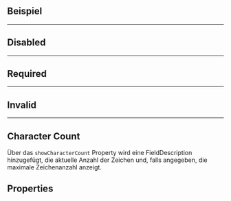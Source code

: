 ## Beispiel

<LiveCodeEditor />

---

## Disabled

<LiveCodeEditor example="disabled" editorCollapsed />

---

## Required

<LiveCodeEditor example="required" editorCollapsed />

---

## Invalid

<LiveCodeEditor example="invalid" editorCollapsed />

---

## Character Count

Über das `showCharacterCount` Property wird eine FieldDescription hinzugefügt,
die aktuelle Anzahl der Zeichen und, falls angegeben, die maximale Zeichenanzahl
anzeigt.

<LiveCodeEditor example="characterCount" editorCollapsed />

## Properties

<PropertiesTables />
